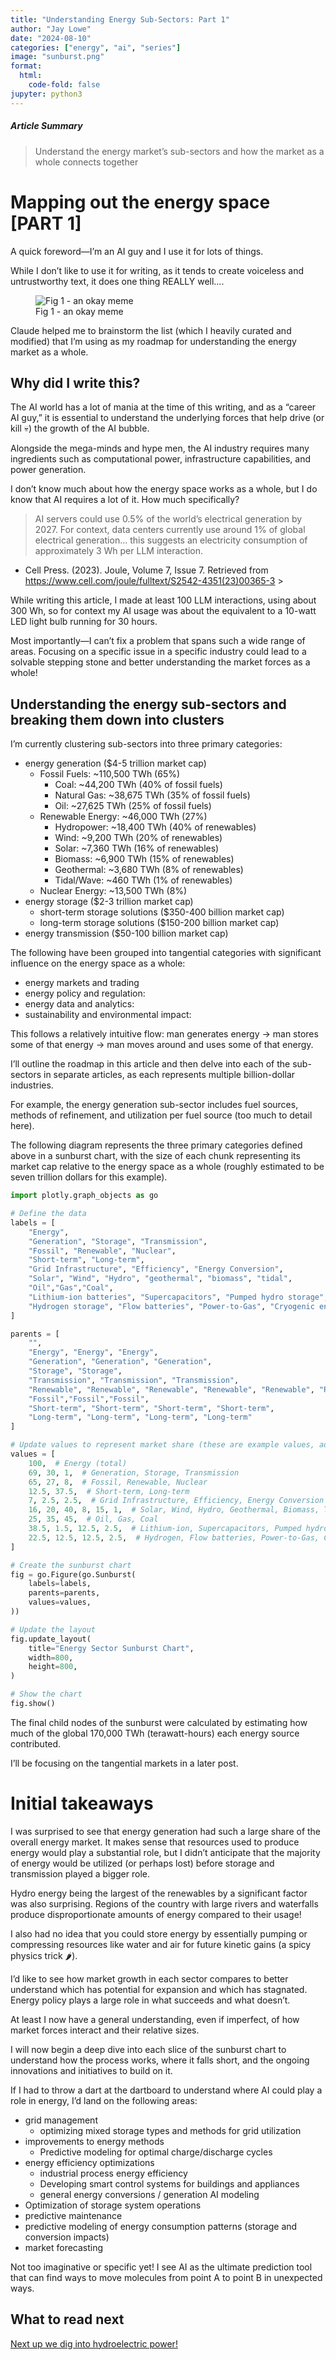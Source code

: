 ```yaml
---
title: "Understanding Energy Sub-Sectors: Part 1"
author: "Jay Lowe"
date: "2024-08-10"
categories: ["energy", "ai", "series"]
image: "sunburst.png"
format:
  html:
    code-fold: false
jupyter: python3
---
```


##### Article Summary

> Understand the energy market's sub-sectors and how the market as a whole connects together

# Mapping out the energy space [PART 1]

A quick foreword—I’m an AI guy and I use it for lots of things.

While I don’t like to use it for writing, as it tends to create voiceless and untrustworthy text, it does one thing REALLY well….

![Fig 1 - an okay meme](./Interesting_Man_Meme.jpg)

Claude helped me to brainstorm the list (which I heavily curated and modified) that I’m using as my roadmap for understanding the energy market as a whole.

## Why did I write this?

The AI world has a lot of mania at the time of this writing, and as a “career AI guy,” it is essential to understand the underlying forces that help drive (or kill 💀) the growth of the AI bubble.

Alongside the mega-minds and hype men, the AI industry requires many ingredients such as computational power, infrastructure capabilities, and power generation.

I don’t know much about how the energy space works as a whole, but I do know that AI requires a lot of it. How much specifically?

> AI servers could use 0.5% of the world’s electrical generation by 2027. For context, data centers currently use around 1% of global electrical generation… this suggests an electricity consumption of approximately 3 Wh per LLM interaction.

- Cell Press. (2023). Joule, Volume 7, Issue 7. Retrieved from [https://www.cell.com/joule/fulltext/S2542-4351(23)00365-3](https://www.cell.com/joule/fulltext/S2542-4351(23)00365-3)
> 

While writing this article, I made at least 100 LLM interactions, using about 300 Wh, so for context my AI usage was about the equivalent to a 10-watt LED light bulb running for 30 hours.

Most importantly—I can't fix a problem that spans such a wide range of areas. Focusing on a specific issue in a specific industry could lead to a solvable stepping stone and better understanding the market forces as a whole!

## Understanding the energy sub-sectors and breaking them down into clusters

I’m currently clustering sub-sectors into three primary categories:

- energy generation ($4-5 trillion market cap)
    - Fossil Fuels: ~110,500 TWh (65%)
        - Coal: ~44,200 TWh (40% of fossil fuels)
        - Natural Gas: ~38,675 TWh (35% of fossil fuels)
        - Oil: ~27,625 TWh (25% of fossil fuels)
    - Renewable Energy: ~46,000 TWh (27%)
        - Hydropower: ~18,400 TWh (40% of renewables)
        - Wind: ~9,200 TWh (20% of renewables)
        - Solar: ~7,360 TWh (16% of renewables)
        - Biomass: ~6,900 TWh (15% of renewables)
        - Geothermal: ~3,680 TWh (8% of renewables)
        - Tidal/Wave: ~460 TWh (1% of renewables)
    - Nuclear Energy: ~13,500 TWh (8%)
- energy storage  ($2-3 trillion market cap)
    - short-term storage solutions ($350-400 billion market cap)
    - long-term storage solutions ($150-200 billion market cap)
- energy transmission ($50-100 billion market cap)

The following have been grouped into tangential categories with significant influence on the energy space as a whole:

- energy markets and trading
- energy policy and regulation:
- energy data and analytics:
- sustainability and environmental impact:

This follows a relatively intuitive flow: man generates energy → man stores some of that energy → man moves around and uses some of that energy.

I'll outline the roadmap in this article and then delve into each of the sub-sectors in separate articles, as each represents multiple billion-dollar industries.

For example, the energy generation sub-sector includes fuel sources, methods of refinement, and utilization per fuel source (too much to detail here).

The following diagram represents the three primary categories defined above in a sunburst chart, with the size of each chunk representing its market cap relative to the energy space as a whole (roughly estimated to be seven trillion dollars for this example).


```python
import plotly.graph_objects as go

# Define the data
labels = [
    "Energy",
    "Generation", "Storage", "Transmission",
    "Fossil", "Renewable", "Nuclear",
    "Short-term", "Long-term",
    "Grid Infrastructure", "Efficiency", "Energy Conversion",
    "Solar", "Wind", "Hydro", "geothermal", "biomass", "tidal",
    "Oil","Gas","Coal",
    "Lithium-ion batteries", "Supercapacitors", "Pumped hydro storage", "Compressed Air Energy Storage",
    "Hydrogen storage", "Flow batteries", "Power-to-Gas", "Cryogenic energy storage",
]

parents = [
    "",
    "Energy", "Energy", "Energy",
    "Generation", "Generation", "Generation",
    "Storage", "Storage",
    "Transmission", "Transmission", "Transmission",
    "Renewable", "Renewable", "Renewable", "Renewable", "Renewable", "Renewable",
    "Fossil","Fossil","Fossil",
    "Short-term", "Short-term", "Short-term", "Short-term",
    "Long-term", "Long-term", "Long-term", "Long-term"
]

# Update values to represent market share (these are example values, adjust as needed)
values = [
    100,  # Energy (total)
    69, 30, 1,  # Generation, Storage, Transmission
    65, 27, 8,  # Fossil, Renewable, Nuclear
    12.5, 37.5,  # Short-term, Long-term
    7, 2.5, 2.5,  # Grid Infrastructure, Efficiency, Energy Conversion
    16, 20, 40, 8, 15, 1,  # Solar, Wind, Hydro, Geothermal, Biomass, Tidal
    25, 35, 45,  # Oil, Gas, Coal
    38.5, 1.5, 12.5, 2.5,  # Lithium-ion, Supercapacitors, Pumped hydro, Compressed Air
    22.5, 12.5, 12.5, 2.5,  # Hydrogen, Flow batteries, Power-to-Gas, Cryogenic
]

# Create the sunburst chart
fig = go.Figure(go.Sunburst(
    labels=labels,
    parents=parents,
    values=values,
))

# Update the layout
fig.update_layout(
    title="Energy Sector Sunburst Chart",
    width=800,
    height=800,
)

# Show the chart
fig.show()
```


The final child nodes of the sunburst were calculated by estimating how much of the global 170,000 TWh (terawatt-hours) each energy source contributed.

I’ll be focusing on the tangential markets in a later post.

# Initial takeaways

I was surprised to see that energy generation had such a large share of the overall energy market. It makes sense that resources used to produce energy would play a substantial role, but I didn’t anticipate that the majority of energy would be utilized (or perhaps lost) before storage and transmission played a bigger role.

Hydro energy being the largest of the renewables by a significant factor was also surprising. Regions of the country with large rivers and waterfalls produce disproportionate amounts of energy compared to their usage!

I also had no idea that you could store energy by essentially pumping or compressing resources like water and air for future kinetic gains (a spicy physics trick 🌶️).

I’d like to see how market growth in each sector compares to better understand which has potential for expansion and which has stagnated. Energy policy plays a large role in what succeeds and what doesn't.

At least I now have a general understanding, even if imperfect, of how market forces interact and their relative sizes.

I will now begin a deep dive into each slice of the sunburst chart to understand how the process works, where it falls short, and the ongoing innovations and initiatives to build on it.

If I had to throw a dart at the dartboard to understand where AI could play a role in energy, I’d land on the following areas:

- grid management
    - optimizing mixed storage types and methods for grid utilization
- improvements to energy methods
    - Predictive modeling for optimal charge/discharge cycles
- energy efficiency optimizations
    - industrial process energy efficiency
    - Developing smart control systems for buildings and appliances
    - general energy conversions / generation AI modeling
- Optimization of storage system operations
- predictive maintenance
- predictive modeling of energy consumption patterns (storage and conversion impacts)
- market forecasting

Not too imaginative or specific yet! I see AI as the ultimate prediction tool that can find ways to move molecules from point A to point B in unexpected ways.


## What to read next

 [Next up we dig into hydroelectric power!](../p2_hydro_electric_power_part/index.qmd)